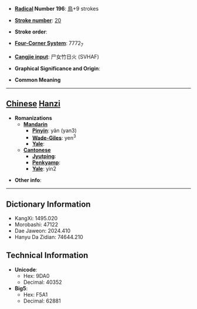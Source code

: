 * '''[[Wiktionary:Chinese radical index| Radical]] Number 196''': [[Wiktionary:Chinese radical index 鳥|鳥]]+9 strokes

* '''[[Wiktionary:Chinese total strokes index|Stroke number]]''': [[Wiktionary:Chinese total strokes index 20|20]]

* '''Stroke order''': 

* '''[[Wiktionary:Chinese four corner index|Four-Corner System]]''': 7772<sub>7</sub>

* '''[[Wiktionary:Chinese Cangjie index|Cangjie input]]''': 尸女竹日火 (SVHAF)

* '''Graphical Significance and Origin''': 

* '''Common Meaning'''

----

== [[Chinese]] [[Hanzi]] ==

* '''Romanizations'''
** '''[[Mandarin]]'''
*** '''[[Pinyin]]''': yǎn (yan3)
*** '''[[Wade-Giles]]''': yen<sup>3</sup>
*** '''[[Yale]]''': 
** '''[[Cantonese]]'''
*** '''[[Jyutping]]''':
*** '''[[Penkyamp]]''': 
*** '''[[Yale]]''': yin2

* '''Other info''': 

----

== Dictionary Information ==

* KangXi: 1495.020
* Morobashi: 47122
* Dae Jaweon: 2024.410
* Hanyu Da Zidian: 74644.210

== Technical Information ==

* '''Unicode''':
** Hex: 9DA0
** Decimal: 40352
* '''Big5''':
** Hex: F5A1
** Decimal: 62881